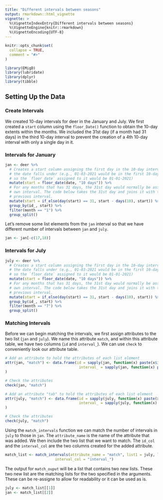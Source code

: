 ```yaml
---
title: "Different intervals between seasons"
output: rmarkdown::html_vignette
vignette: >
  %\VignetteIndexEntry{Different intervals between seasons}
  %\VignetteEngine{knitr::rmarkdown}
  %\VignetteEncoding{UTF-8}
---
```


```r
knitr::opts_chunk$set(
  collapse = TRUE,
  comment = "#>"
)

```

```r
library(EMigD)
library(lubridate)
library(dplyr)
library(tibble)
```

## Setting Up the Data

### Create Intervals

We created 10-day intervals for deer in the January and July. We first created a `start` column using the `floor_Date()` function to obtain the 10-day extents within the months. We included the 31st day (if a month had 31 days) in the third 10-day interval to prevent the creation of a 4th 10-day interval with only a single day in it.

### Intervals for January

```r
jan <- deer %>%
  # Creates a start column assigning the first day in the 10-day interval in which
  # the date falls under (e.g., 01-03-2021 would be in the first 10-day interval
  # so the `floor_date` assigned to it would be 01-01-2021)
  mutate(start = floor_date(date, "10 days")) %>%
  # For any months that has 31 days, the 31st day would normally be assigned its 
  # own interval. The code below takes the 31st day and joins it with the 
  # previous interval. 
  mutate(start = if_else(day(start) == 31, start - days(10), start)) %>% 
  group_by(id_, start) %>%
  filter(month == "1") %>% 
  group_split()
```

Let's remove some list elements from the `jan` interval so that we have 
different number of intervals between `jan` and `july`.

```r
jan <- jan[-c(17,18)]
```

### Intervals for July

```r
july <- deer %>%
  # Creates a start column assigning the first day in the 10-day interval in which
  # the date falls under (e.g., 01-03-2021 would be in the first 10-day interval
  # so the `floor_date` assigned to it would be 01-01-2021)
  mutate(start = floor_date(date, "10 days")) %>%
  # For any months that has 31 days, the 31st day would normally be assigned its 
  # own interval. The code below takes the 31st day and joins it with the 
  # previous interval. 
  mutate(start = if_else(day(start) == 31, start - days(10), start)) %>% 
  group_by(id_, start) %>%
  filter(month == "7") %>% 
  group_split()

```

### Matching Intervals

Before we can begin matching the intervals, we first assign attributes to the two list (`jan` and `july`). We name this attribute `match`, and within this attribute table, we have two columns (`id` and `interval_`). We can use `check` to conveniently look our attribute table. 
```r
# Add an attribute to hold the attributes of each list element
attr(jan, "match") <- data.frame(id = sapply(jan, function(x) paste(x$id_[1])),
                                  interval_ = sapply(jan, function(x) paste(x$start[1]))
)

# Check the attributes
check(jan, "match")

# Add an attribute "tab" to hold the attributes of each list element
attr(july, "match") <- data.frame(id = sapply(july, function(x) paste(x$id_[1])),
                                  interval_ = sapply(july, function(x) paste(x$start[1]))
) 

# Check the attributes
check(july, "match")
```


Using the `match_intervals` function we can match the number of intervals in 
`july` to those in `jan`. The `attribute_name` is the name of the attribute that was added. We then include the two list that we want to match. The `id_col` and the `interval_col` are the two columns created for the added attribute. 

```r

match_list <- match_intervals(attribute_name = "match", list1 = july, list2 = jan, id_col = "id", 
                       interval_col = "interval_")

```

The output for `match_ouput` will be a list that contains two new lists. These two new list are the matching lists for the two specified in the arguments. These can be re-assigne to allow for readability or it can be used as is. 

```r
july <- match_list[[1]]
jan <- match_list[[2]]
```



